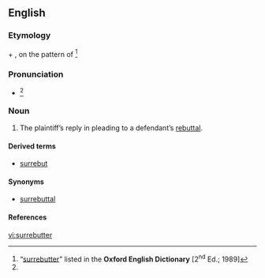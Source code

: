 {{also|rebutter}}
==English==
{{tearoom}}
{{rfc|Our definition is a possible copyvio of the OED’s.}}
===Etymology===
{{term|sur-|lang=en}} + {{term|rebutter|lang=en}}, on the pattern of {{term|surrejoinder|lang=en}}<ref name="OED">“[http://dictionary.oed.com/cgi/entry/50243418?single=1&query_type=word&queryword=surrebutter&first=1&max_to_show=10 surrebutter]” listed in the '''Oxford English Dictionary''' [2<sup>nd</sup> Ed.; 1989]</ref>

===Pronunciation===
* {{a|RP}} {{IPA|/sʌɹɪˈbʌtɚ/}}<ref name="OED"/>

===Noun===
{{en-noun}}

# {{legal}} The plaintiff’s reply in pleading to a defendant’s [[rebuttal]].

====Derived terms====
* [[surrebut]] {{i|noun and verb}}

====Synonyms====
* [[surrebuttal]]

====References====
<references/>

[[vi:surrebutter]]